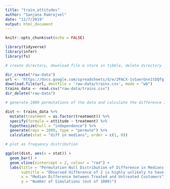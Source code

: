 ```yaml
---
title: "train_attitudes"
author: "Sanjana Ramrajvel"
date: "11/7/2019"
output: html_document
---
```


```r
knitr::opts_chunk$set(echo = FALSE)

library(tidyverse)
library(infer)
library(fs)

```

```r

# create directory, download file & store in tibble, delete directory

dir_create("raw-data")
url <- 'https://docs.google.com/spreadsheets/d/e/2PACX-1vSaerGnn1tDQfgiyJRl7jnn1Au7Ev6Qt7BwMpl53ZgzAyMnANQfog9y4es4ZExlX5tjEgl0mPIyTGcP/pub?gid=480043959&single=true&output=csv'
download.file(url, destfile = 'raw-data/trains.csv', mode = "wb")
trains_data <- read.csv("raw-data/trains.csv")
dir_delete("raw-data")

# generate 1000 permutations of the data and calculate the difference in medians for each one

dist <- trains_data %>%
  mutate(treatment = as.factor(treatment)) %>%
  specify(formula = attitude ~ treatment) %>%
  hypothesize(null = "independence") %>%
  generate(reps = 1000, type = "permute") %>%
  calculate(stat = "diff in medians", order = c(1, 0))

# plot as frequency distribution

ggplot(dist, aes(x = stat)) +
  geom_bar() + 
  geom_vline(xintercept = 2, colour = "red") +
  labs(title = "Permutation Null Distribution of Difference in Medians of Attitudes", 
       subtitle = "Observed difference of 2 is highly unlikely to have occurred by chance",
       x = "Median Difference between Treated and Untreated Customers",
       y = "Number of Simulations (out of 1000)")

```